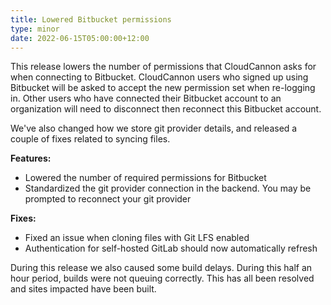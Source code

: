 ```yaml
---
title: Lowered Bitbucket permissions
type: minor
date: 2022-06-15T05:00:00+12:00
---
```

This release lowers the number of permissions that CloudCannon asks for when connecting to Bitbucket. CloudCannon users who signed up using Bitbucket will be asked to accept the new permission set when re-logging in. Other users who have connected their Bitbucket account to an organization will need to disconnect then reconnect this Bitbucket account.

We've also changed how we store git provider details, and released a couple of fixes related to syncing files.

**Features:**

* Lowered the number of required permissions for Bitbucket
* Standardized the git provider connection in the backend. You may be prompted to reconnect your git provider

**Fixes:**

* Fixed an issue when cloning files with Git LFS enabled
* Authentication for self-hosted GitLab should now automatically refresh

During this release we also caused some build delays. During this half an hour period, builds were not queuing correctly. This has all been resolved and sites impacted have been built.

